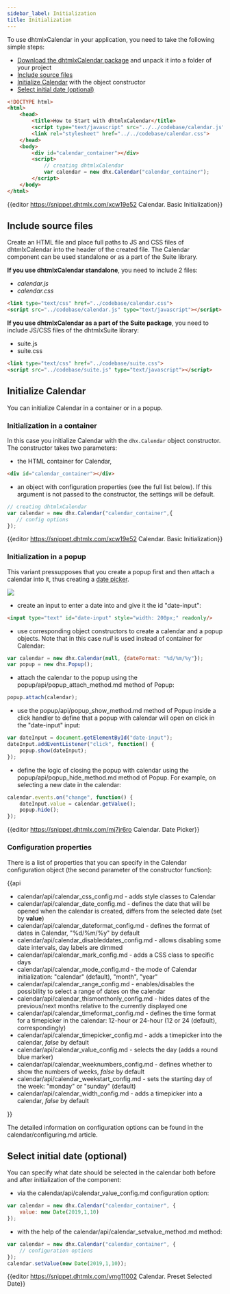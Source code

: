 ```yaml
---
sidebar_label: Initialization
title: Initialization
---
```


To use dhtmlxCalendar in your application, you need to take the following simple steps:

- [Download the dhtmlxCalendar package](https://dhtmlx.com/docs/products/dhtmlxCalendar/download.shtml) and unpack it into a folder of your project
- [Include source files](#includesourcefiles)
- [Initialize Calendar](#initializecalendar) with the object constructor
- [Select initial date (optional)](#selectinitialdateoptional)

~~~html
<!DOCTYPE html>
<html>
    <head>
        <title>How to Start with dhtmlxCalendar</title>         
        <script type="text/javascript" src="../../codebase/calendar.js"></script>
        <link rel="stylesheet" href="../../codebase/calendar.css">
    </head>
    <body>
        <div id="calendar_container"></div>
        <script>
            // creating dhtmlxCalendar 
            var calendar = new dhx.Calendar("calendar_container");
        </script>
    </body>
</html>
~~~

{{editor    https://snippet.dhtmlx.com/xcw19e52	Calendar. Basic Initialization}}

Include source files
----------------------------

Create an HTML file and place full paths to JS and CSS files of dhtmlxCalendar into the header of the created file. The Calendar component can be used standalone or as a part of the Suite library.

**If you use dhtmlxCalendar standalone**, you need to include 2 files:

- *calendar.js*
- *calendar.css*

~~~html
<link type="text/css" href="../codebase/calendar.css">
<script src="../codebase/calendar.js" type="text/javascript"></script>
~~~

**If you use dhtmlxCalendar as a part of the Suite package**, you need to include JS/CSS files of the dhtmlxSuite library:

- suite.js
- suite.css

~~~html
<link type="text/css" href="../codebase/suite.css">
<script src="../codebase/suite.js" type="text/javascript"></script>
~~~

Initialize Calendar
----------------------

You can initialize Calendar in a container or in a popup.

### Initialization in a container

In this case you initialize Calendar with the `dhx.Calendar` object constructor. The constructor takes two parameters: 

- the HTML container for Calendar,

~~~html title="index.html"
<div id="calendar_container"></div>
~~~

- an object with configuration properties (see the full list below). If this argument is not passed to the constructor, the settings will be default.

~~~js title="script.js"
// creating dhtmlxCalendar
var calendar = new dhx.Calendar("calendar_container",{
   // config options
});
~~~

{{editor    https://snippet.dhtmlx.com/xcw19e52	Calendar. Basic Initialization}}

<h3 id="initinpopup">Initialization in a popup</h3>

This variant pressupposes that you create a popup first and then attach a calendar into it, thus creating a [date picker](calendar/datepicker.md).

![](../assets/calendar/date_picker.png)

- create an input to enter a date into and give it the id "date-input":

~~~html
<input type="text" id="date-input" style="width: 200px;" readonly/>
~~~

- use corresponding object constructors to create a calendar and a popup objects. Note that in this case *null* is used instead of container for Calendar:

~~~js
var calendar = new dhx.Calendar(null, {dateFormat: "%d/%m/%y"});
var popup = new dhx.Popup();
~~~

- attach the calendar to the popup using the popup/api/popup_attach_method.md method of Popup:

~~~js
popup.attach(calendar);
~~~

- use the popup/api/popup_show_method.md method of Popup inside a click handler to define that a popup with calendar will open on click in the "date-input" input:

~~~js
var dateInput = document.getElementById("date-input");
dateInput.addEventListener("click", function() {
	popup.show(dateInput);
});
~~~

- define the logic of closing the popup with calendar using the popup/api/popup_hide_method.md method of Popup. For example, on selecting a new date in the calendar:

~~~js
calendar.events.on("change", function() {
	dateInput.value = calendar.getValue();
	popup.hide();
});
~~~

{{editor    https://snippet.dhtmlx.com/mj7jr6ro	Calendar. Date Picker}}

### Configuration properties

There is a list of properties that you can specify in the Calendar configuration object (the second parameter of the constructor function):

{{api

- calendar/api/calendar_css_config.md - adds style classes to Calendar
- calendar/api/calendar_date_config.md - defines the date that will be opened when the calendar is created, differs from the selected date (set by <b>value</b>)
- calendar/api/calendar_dateformat_config.md - defines the format of dates in Сalendar, "%d/%m/%y" by default
- calendar/api/calendar_disableddates_config.md - allows disabling some date intervals, day labels are dimmed
- calendar/api/calendar_mark_config.md - adds a CSS class to specific days
- calendar/api/calendar_mode_config.md - the mode of Calendar initialization: "calendar" (default), "month", "year"
- calendar/api/calendar_range_config.md - enables/disables the possibility to select a range of dates on the calendar
- calendar/api/calendar_thismonthonly_config.md - hides dates of the previous/next months relative to the currently displayed one
- calendar/api/calendar_timeformat_config.md - defines the time format for a timepicker in the calendar: 12-hour or 24-hour (12 or 24 (default), correspondingly)
- calendar/api/calendar_timepicker_config.md - adds a timepicker into the calendar, <i>false</i> by default
- calendar/api/calendar_value_config.md - selects the day (adds a round blue marker)
- calendar/api/calendar_weeknumbers_config.md - defines whether to show the numbers of weeks, <i>false</i> by default
- calendar/api/calendar_weekstart_config.md - sets the starting day of the week: "monday" or "sunday" (default)
- calendar/api/calendar_width_config.md - adds a timepicker into a calendar, <i>false</i> by default


}}

The detailed information on configuration options can be found in the calendar/configuring.md article.

Select initial date (optional)
--------------------------

You can specify what date should be selected in the calendar both before and after initialization of the component:

- via the calendar/api/calendar_value_config.md configuration option:

~~~js
var calendar = new dhx.Calendar("calendar_container", {
    value: new Date(2019,1,10)
});
~~~

- with the help of the calendar/api/calendar_setvalue_method.md method:

~~~js
var calendar = new dhx.Calendar("calendar_container", {
    // configuration options
});
calendar.setValue(new Date(2019,1,10));
~~~


{{editor    https://snippet.dhtmlx.com/vmg11002	Calendar. Preset Selected Date}}
